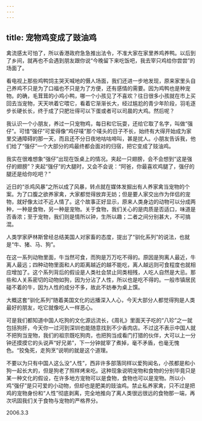```yaml
---
---
---
```

title: 宠物鸡变成了豉油鸡
---




禽流感太可怕了，所以香港政府急急推出法令，不准大家在家里养鸡养鸭。以后到了乡间，就再也不会遇到朋友跟你说“今晚留下来吃饭吧，我去宰只鸡给你尝尝”的场面了。

看电视上那些鸡鸭饲主哭天喊地的慑人场面，我们还进一步地发现，原来家里头自己养鸡不只是为了口福也不只是为了方便，还有感情的需要。因为鸡鸭也是种宠物。的确，毛茸茸的小鸡小鸭，哪一个小孩见了不喜欢？往日很多小孩就在市上买回去当宠物，天天哄着它喂它，看着它渐渐长大，经过尴尬的青少年阶段，羽毛逐步长硬长长，终于成了只肥壮得可以下蛋或者可以司晨的大鸡。然后呢？

我认识一个小朋友，养过一只宠物鸡，每日和它玩耍，还给它取了名字，叫做“强仔”。可惜“强仔”可爱得像“鸡仔唛”那个唛头的日子不长，始终有大得开始成为家里交通障碍的那一天，而且还不分日夜地咕咕啼叫，甚是扰人。小朋友告诉我，他们给了“强仔”一个大部分的鸡最终都会面对的归宿，把它变成了豉油鸡。

我实在很难想象“强仔”出现在饭桌上的情况。夹起一只翅膀，会不会想到“这是强仔的翅膀”？夹起“强仔”的大腿时，又会不会说：“阿爸，你最喜欢鸡腿了，强仔的腿还是给你吃吧？”

近日的“杀鸡风暴”之所以成了风暴，转点就在媒体发掘出有人养家禽当宠物的个案。为了口腹之欲养家禽，大家都觉得放弃无妨；但是要人家交出作为伴侣的宠物，就好像太过不近人情了。这个故事正好显示，原来人类身边的动物可以分成两种，一种是食物，另一种是宠物。关于食物，我们关心的是肉质是否适口，味道是否香浓；至于宠物，我们则是情所以钟，生所以趣；二者之间分别甚大，不可搞混。

人类学家萨林斯曾经总结美国人对家畜的态度，提出了“驯化系列”的说法，也就是“牛、猪、马、狗”。

在这一系列动物里面，牛当然可食，而狗是万万吃不得的。原因是狗离人最近，牛离人最远；四种动物里面和人的距离越近的越不能吃，离人越远则可食程度也就相应增加了。这个系列背后的假设是人类社会禁止同类相残，人吃人自然是大忌。那些和人关系密切的动物如狗，因为分沾了人性，所以也是吃不得的。一般市镇居民碰不着的牛，因为人性的成分不多，故此不妨奉为桌上馔。

大概这套“驯化系列”随着美国文化的远播深入人心，今天大部分人都觉得狗是人类最好的朋友，吃它就像吃人一样恶心。

可是我们都知道中国人吃狗的文化源远流长，《周礼》里面天子吃的“八珍”之一就包括狗肝，今天你一过河到深圳也能随意找到不少香肉店。不过这不表示中国人就不把狗当宠物，我们的祖宗既吃狗肉，也把狗当成看门打猎的伙伴，大可以上一分钟还摸摸它的头说声“好兄弟”，下一分钟就宰了煮掉，毫不矛盾，也毫无愧色。“狡兔死，走狗烹”说明的就是这个道理。

不要以为只有中国人这么没“人性”，西非许多部落同样以爱狗闻名，小孩都是和小狗一起长大的，但是狗老了照样烤来吃。这种现象说明宠物和食物的分别毕竟只是某一种文化的假设，在许多地方宠物可以是食物，食物也可以是宠物。所以小鸡“强仔”是只可爱的小动物，但却也是肥美的豉油鸡。禁止私养家禽，只不过是把鸡的宠物身份和“人性”彻底剥离，完全地推向了离人类很远很远的食物那一端，再次巩固我们关于食物与宠物的严格界分。





2006.3.3